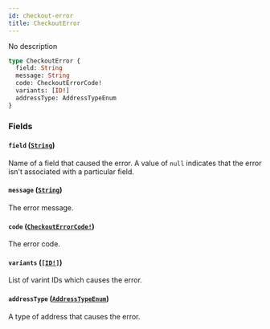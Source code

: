 ```yaml
---
id: checkout-error
title: CheckoutError
---
```


No description

```graphql
type CheckoutError {
  field: String
  message: String
  code: CheckoutErrorCode!
  variants: [ID!]
  addressType: AddressTypeEnum
}
```

### Fields

#### `field` ([`String`](/developer/api-reference/scalars/string.mdx))

Name of a field that caused the error. A value of `null` indicates that the error isn't associated with a particular field.

#### `message` ([`String`](/developer/api-reference/scalars/string.mdx))

The error message.

#### `code` ([`CheckoutErrorCode!`](/developer/api-reference/enums/checkout-error-code.mdx))

The error code.

#### `variants` ([`[ID!]`](/developer/api-reference/scalars/id.mdx))

List of varint IDs which causes the error.

#### `addressType` ([`AddressTypeEnum`](/developer/api-reference/enums/address-type-enum.mdx))

A type of address that causes the error.
